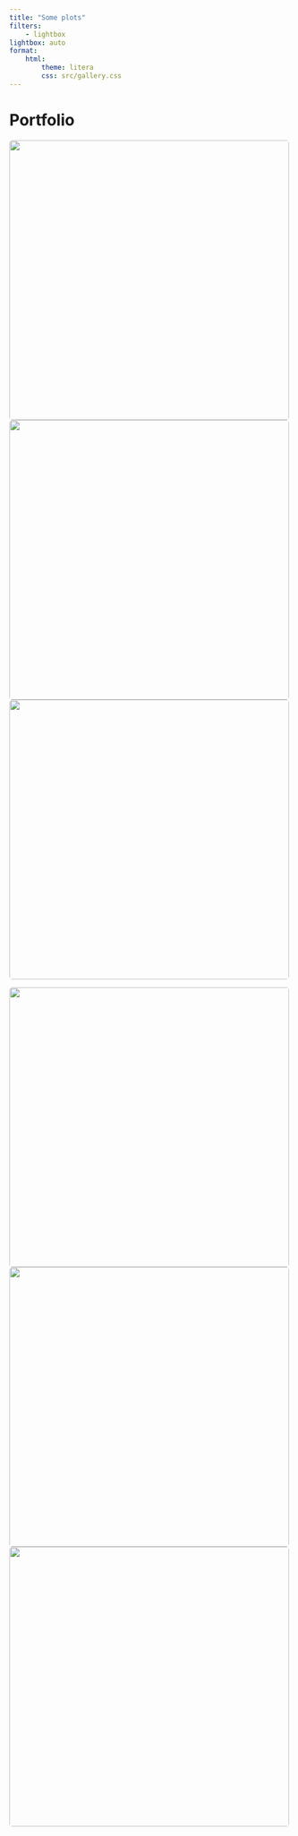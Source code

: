 ```yaml
---
title: "Some plots"
filters:
    - lightbox
lightbox: auto
format:
    html:
        theme: litera
        css: src/gallery.css
---
```


# Portfolio

::: gallery

::: column-page

![](src/images/800x1200.jpeg){width=500 style="column-span: none; border-radius: 1%;" group="my-gallery"}
![](src/images/900x1100.jpeg){width=500 style="column-span: none; border-radius: 1%;" group="my-gallery"}
![](src/images/1000x1000.jpeg){width=500 style="column-span: none; border-radius: 1%;" group="my-gallery"}

![](src/images/1100x900.jpeg){width=500 style="column-span: none; border-radius: 1%;" group="my-gallery"}
![](src/images/1200x800.jpeg){width=500 style="column-span: none; border-radius: 1%;" group="my-gallery"}
![](src/images/800x1200.jpeg){width=500 style="column-span: none; border-radius: 1%;" group="my-gallery"}

:::

:::
